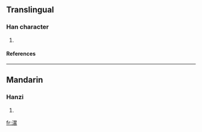 ==Translingual==
===Han character===
{{Han char|rn=85|rad=水|as=16|sn=19|four=|canj=水尸一月 (ESMB), X水尸一月 (XESMB)}}
# {{defn|Han|sort=水16}}
====References====
{{Han ref|kx=0660.170|dkj=18669|dj=1070.100|hdz=31786.030|uh=7025|ud=28709}}

----
==Mandarin==
===Hanzi===
{{cmn-hanzi|pin=[[hào]] ([[hao4]])|wg=hao<sup>4</sup>}}
# {{defn|Mandarin}}

[[fr:瀥]]